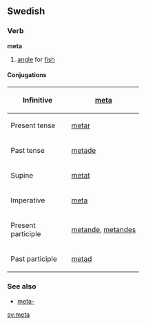 ==Swedish==
===Verb===
'''meta'''
#[[angle]] for [[fish]]

====Conjugations====
{| border=1 cellspacing=0
|- align=center
! width=125 bgcolor="#FFFFF0" | Infinitive
| [[meta]]
|- align=center
! width=125 bgcolor="#FFFFF0" | Present tense
| [[metar]]
|- align=center
! width=125 bgcolor="#FFFFF0" | Past tense
| [[metade]]
|- align=center
! width=125 bgcolor="#FFFFF0" | Supine
| [[metat]]
|- align=center
! width=125 bgcolor="#FFFFF0" | Imperative
| [[meta]]
|- align=center
! width=125 bgcolor="#FFFFF0" | Present participle
| colspan=2 | [[metande]], [[metandes]]
|- align=center
! width=125 bgcolor="#FFFFF0" | Past participle
| colspan=2 | [[metad]]
|}
===See also===
*[[meta-]]
[[sv:meta]]